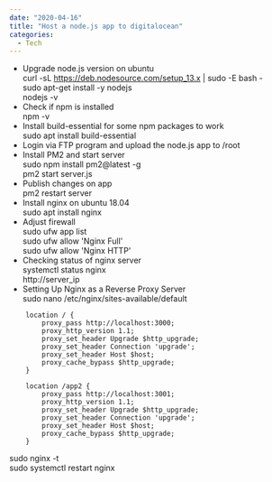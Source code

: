 ---
date: "2020-04-16"
title: "Host a node.js app to digitalocean"
categories:
  - Tech
---
  
+ Upgrade node.js version on ubuntu  
curl -sL https://deb.nodesource.com/setup_13.x | sudo -E bash -  
sudo apt-get install -y nodejs  
nodejs -v  
+ Check if npm is installed  
npm -v  
+ Install build-essential for some npm packages to work  
sudo apt install build-essential  
+ Login via FTP program and upload the node.js app to /root  
+ Install PM2 and start server  
sudo npm install pm2@latest -g  
pm2 start server.js  
+ Publish changes on app  
pm2 restart server  
+ Install nginx on ubuntu 18.04  
sudo apt install nginx  
+ Adjust firewall  
sudo ufw app list  
sudo ufw allow 'Nginx Full'  
sudo ufw allow 'Nginx HTTP'  
+ Checking status of nginx server  
systemctl status nginx  
http://server_ip  
+ Setting Up Nginx as a Reverse Proxy Server  
sudo nano /etc/nginx/sites-available/default  
```   
    location / {  
        proxy_pass http://localhost:3000;  
        proxy_http_version 1.1;  
        proxy_set_header Upgrade $http_upgrade;  
        proxy_set_header Connection 'upgrade';  
        proxy_set_header Host $host;  
        proxy_cache_bypass $http_upgrade;  
    }  

    location /app2 {  
        proxy_pass http://localhost:3001;  
        proxy_http_version 1.1;  
        proxy_set_header Upgrade $http_upgrade;  
        proxy_set_header Connection 'upgrade';  
        proxy_set_header Host $host;  
        proxy_cache_bypass $http_upgrade;  
    }  
```
sudo nginx -t  
sudo systemctl restart nginx  
